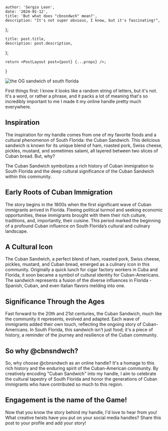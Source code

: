 
    author: 'Sergio Leon',
    date: '2024-01-12',
    title: 'But what does "cbnsndwch" mean?',
    description: "It's not super obvious, I know, but it's fascinating!",
};

    title: post.title,
    description: post.description,
};


    return <PostLayout post={post} {...props} />;
}

<Image src={cbnsndwchPic} alt="the OG sandwich of south florida" />

First things first: I know it looks like a random string of letters, but it's not. It's a word, or rather a phrase, and it packs a lot of meaning that's so incredibly important to me I made it my online handle pretty much everywhere.

## Inspiration

The inspiration for my handle comes from one of my favorite foods and a cultural phenomenon of South Florida: the Cuban Sandwich. This delicious sandwich is known for its unique blend of ham, roasted pork, Swiss cheese, pickles, mustard, and sometimes salami, all layered between two slices of Cuban bread. But, why?

The Cuban Sandwich symbolizes a rich history of Cuban immigration to South Florida and the deep cultural significance of the Cuban Sandwich within this community.

## Early Roots of Cuban Immigration

The story begins in the 1800s when the first significant wave of Cuban immigrants arrived in Florida. Fleeing political turmoil and seeking economic opportunities, these immigrants brought with them their rich culture, traditions, and, importantly, their cuisine. This period marked the beginning of a profound Cuban influence on South Florida’s cultural and culinary landscape.

## A Cultural Icon

The Cuban Sandwich, a perfect blend of ham, roasted pork, Swiss cheese, pickles, mustard, and Cuban bread, emerged as a culinary icon in this community. Originally a quick lunch for cigar factory workers in Cuba and Florida, it soon became a symbol of cultural identity for Cuban-Americans. The sandwich represents a fusion of the diverse influences in Florida - Spanish, Cuban, and even Italian flavors melding into one.

## Significance Through the Ages

Fast forward to the 20th and 21st centuries, the Cuban Sandwich, much like the community it represents, evolved and adapted. Each wave of immigrants added their own touch, reflecting the ongoing story of Cuban-Americans. In South Florida, this sandwich isn’t just food; it's a piece of history, a reminder of the journey and resilience of the Cuban community.

## So why @cbnsndwch?

So, why choose @cbnsndwch as an online handle? It's a homage to this rich history and the enduring spirit of the Cuban-American community. By creatively encoding "Cuban Sandwich" into my handle, I aim to celebrate the cultural tapestry of South Florida and honor the generations of Cuban immigrants who have contributed so much to this region.

## Engagement is the name of the Game!

Now that you know the story behind my handle, I'd love to hear from you! What creative twists have you put on your social media handles? Share this post to your profile and add your story!

